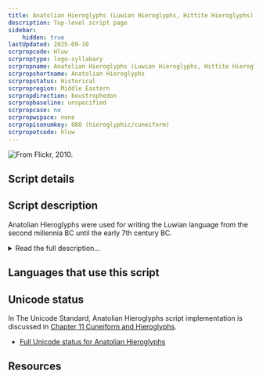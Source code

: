 ```yaml
---
title: Anatolian Hieroglyphs (Luwian Hieroglyphs, Hittite Hieroglyphs)
description: Top-level script page
sidebar:
    hidden: true
lastUpdated: 2025-09-10
scrpropcode: Hluw
scrproptype: logo-syllabary
scrpropname: Anatolian Hieroglyphs (Luwian Hieroglyphs, Hittite Hieroglyphs)
scrpropshortname: Anatolian Hieroglyphs
scrpropstatus: Historical
scrpropregion: Middle Eastern
scrpropdirection: boustrophedon
scrpropbaseline: unspecified
scrpropcase: no
scrpropwspace: none
scrpropisonumkey: 080 (hieroglyphic/cuneiform)
scrpropotcode: hluw
---
```



![](../images/hluw-sample.png "From Flickr, 2010.")

## Script details

<ScriptDetails />

## Script description

Anatolian Hieroglyphs were used for writing the Luwian language from the second millennia BC until the early 7th century BC.

<details>
<summary>Read the full description...</summary>The script has also been called ‘Hittite Hieroglyphs’ as it was once thought that they had been used for writing the Hittite language; however we now know that was not the case.

There are approximately five hundred signs attested in inscriptions on stone and lead. These have both syllabic and logographic components. Words could be written entirely with logographs (in particular at the earlier period), or with phonetic complements in a variety of configurations.
</details>

## Languages that use this script

<WsList script='Hluw' wsMax='5' />

## Unicode status

In The Unicode Standard, Anatolian Hieroglyphs script implementation is discussed in [Chapter 11 Cuneiform and Hieroglyphs](https://www.unicode.org/versions/latest/core-spec/chapter-11/#G27920).

- [Full Unicode status for Anatolian Hieroglyphs](/scrlang/unicode/hluw-unicode)



## Resources

<ScriptResources detailSummary='seemore' />

